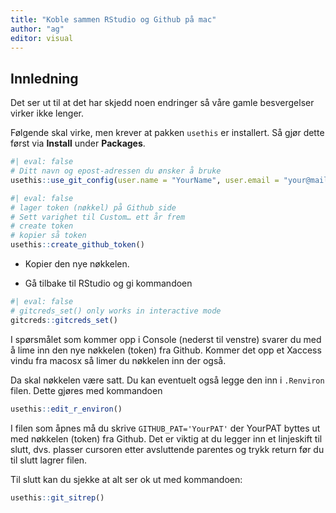 ```yaml
---
title: "Koble sammen RStudio og Github på mac"
author: "ag"
editor: visual
---
```


## Innledning

Det ser ut til at det har skjedd noen endringer så våre gamle besvergelser virker ikke lenger.

Følgende skal virke, men krever at pakken `usethis` er installert. Så gjør dette først via **Install** under **Packages**.

```r
#| eval: false
# Ditt navn og epost-adressen du ønsker å bruke
usethis::use_git_config(user.name = "YourName", user.email = "your@mail.com")
```

```r
#| eval: false
# lager token (nøkkel) på Github side
# Sett varighet til Custom… ett år frem
# create token
# kopier så token
usethis::create_github_token()
```

-   Kopier den nye nøkkelen.

-   Gå tilbake til RStudio og gi kommandoen

```r
#| eval: false
# gitcreds_set() only works in interactive mode
gitcreds::gitcreds_set()
```

I spørsmålet som kommer opp i Console (nederst til venstre) svarer du med å lime inn den nye nøkkelen (token) fra Github. Kommer det opp et Xaccess vindu fra macosx så limer du nøkkelen inn der også.

Da skal nøkkelen være satt. Du kan eventuelt også legge den inn i `.Renviron` filen. Dette gjøres med kommandoen

```r
usethis::edit_r_environ()
```

I filen som åpnes må du skrive `GITHUB_PAT='YourPAT'` der YourPAT byttes ut med nøkkelen (token) fra Github. Det er viktig at du legger inn et linjeskift til slutt, dvs. plasser cursoren etter avsluttende parentes og trykk return før du til slutt lagrer filen.

Til slutt kan du sjekke at alt ser ok ut med kommandoen:

```r
usethis::git_sitrep()
```
